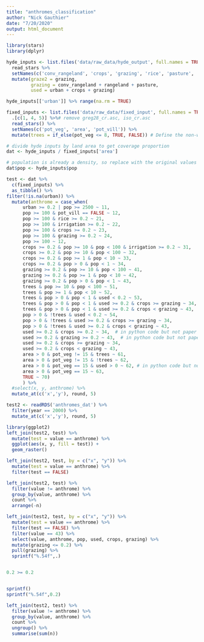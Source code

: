 ```yaml
---
title: "anthromes_classification"
author: "Nick Gauthier"
date: "7/20/2020"
output: html_document
---
```



```r
library(stars)
library(dplyr)
```


```r
hyde_inputs <- list.files('data/raw_data/hyde_output', full.names = TRUE) %>%
  read_stars %>%
  setNames(c('conv_rangeland', 'crops', 'grazing', 'rice', 'pasture', 'pop', 'rangeland', 'irrigation', 'urban')) %>%
  mutate(graze2 = grazing,
         grazing = conv_rangeland + rangeland + pasture,
         used = urban + crops + grazing)

hyde_inputs[['urban']] %>% range(na.rm = TRUE)

fixed_inputs <- list.files('data/raw_data/fixed_input', full.names = TRUE) %>%
  .[c(1, 4, 5)] %>%# remove greg28_cr.asc, iso_cr.asc
  read_stars() %>%
  setNames(c('pot_veg', 'area', 'pot_vill')) %>%
  mutate(trees = if_else(pot_veg <= 8, TRUE, FALSE)) # Define the non-woody classes in the pot_veg map
```

```r
# divide hyde inputs by land area to get coverage proportion
dat <- hyde_inputs / fixed_inputs['area']

# population is already a density, so replace with the original values
dat$pop <- hyde_inputs$pop
```



```r
test <- dat %>%
  c(fixed_inputs) %>%
  as_tibble() %>% 
filter(!is.na(urban)) %>%
  mutate(anthrome = case_when(
      urban >= 0.2 | pop >= 2500 ~ 11,
      pop >= 100 & pot_vill == FALSE ~ 12,
      pop >= 100 & rice >= 0.2 ~ 21,
      pop >= 100 & irrigation >= 0.2 ~ 22,
      pop >= 100 & crops >= 0.2 ~ 23,
      pop >= 100 & grazing >= 0.2 ~ 24,
      pop >= 100 ~ 12,
      crops >= 0.2 & pop >= 10 & pop < 100 & irrigation >= 0.2 ~ 31,
      crops >= 0.2 & pop >= 10 & pop < 100 ~ 32,
      crops >= 0.2 & pop >= 1 & pop < 10 ~ 33,
      crops >= 0.2 & pop > 0 & pop < 1 ~ 34,
      grazing >= 0.2 & pop >= 10 & pop < 100 ~ 41,
      grazing >= 0.2 & pop >= 1 & pop < 10 ~ 42,
      grazing >= 0.2 & pop > 0 & pop < 1 ~ 43,
      trees & pop >= 10 & pop < 100 ~ 51,
      trees & pop >= 1 & pop < 10 ~ 52,
      trees & pop > 0 & pop < 1 & used < 0.2 ~ 53,
      trees & pop > 0 & pop < 1 & used >= 0.2 & crops >= grazing ~ 34,
      trees & pop > 0 & pop < 1 & used >= 0.2 & crops < grazing ~ 43,
      pop > 0 & !trees & used < 0.2 ~ 54,
      pop > 0 & !trees & used >= 0.2 & crops >= grazing ~ 34,
      pop > 0 & !trees & used >= 0.2 & crops < grazing ~ 43,
      used >= 0.2 & crops >= 0.2 ~ 34,  # in python code but not paper
      used >= 0.2 & grazing >= 0.2 ~ 43,  # in python code but not paper
      used >= 0.2 & crops >= grazing ~ 34,
      used >= 0.2 & crops < grazing ~ 43,
      area > 0 & pot_veg != 15 & trees ~ 61,
      area > 0 & pot_veg != 15 & !trees ~ 62,
      area > 0 & pot_veg == 15 & used > 0 ~ 62, # in python code but not paper
      area > 0 & pot_veg == 15 ~ 63,
      TRUE ~ 70)
      ) %>%
  #select(x, y, anthrome) %>%
  mutate_at(c('x','y'), round, 5)
```


```r
test2 <- readRDS('anthromes_dat') %>%
  filter(year == 2000) %>%
  mutate_at(c('x','y'), round, 5)
```

```r
library(ggplot2)
left_join(test2, test) %>%
  mutate(test = value == anthrome) %>%
  ggplot(aes(x, y, fill = test)) +
  geom_raster()
```

```r
left_join(test2, test, by = c("x", "y")) %>%
  mutate(test = value == anthrome) %>%
  filter(test == FALSE)
```


```r
left_join(test2, test) %>%
  filter(value != anthrome) %>%
  group_by(value, anthrome) %>%
  count %>%
  arrange(-n)
```

```r
left_join(test2, test, by = c("x", "y")) %>%
  mutate(test = value == anthrome) %>%
  filter(test == FALSE) %>%
  filter(value == 43) %>%
  select(value, anthrome, pop, used, crops, grazing) %>%
  mutate(grazing <= 0.2) %>%
  pull(grazing) %>%
  sprintf("%.54f",.)  


0.2 >= 0.2


sprintf()
sprintf("%.54f",0.2)  
```

```r
left_join(test2, test) %>%
  filter(value != anthrome) %>%
  group_by(value, anthrome) %>%
  count %>%
  ungroup() %>%
  summarise(sum(n))
  
```

